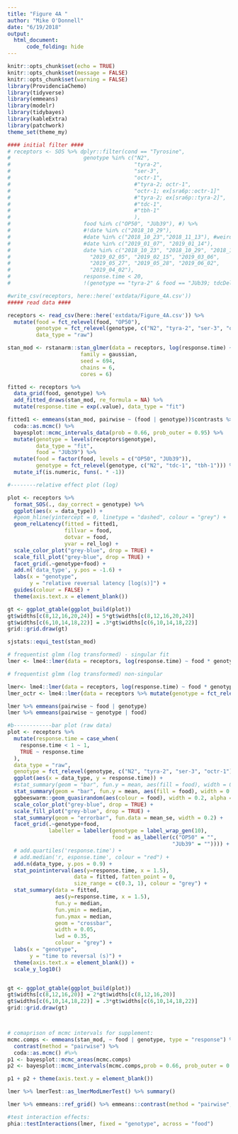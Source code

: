 ```yaml
---
title: "Figure 4A "
author: "Mike O'Donnell"
date: "6/19/2018"
output: 
  html_document:
      code_folding: hide
---
```



```r
knitr::opts_chunk$set(echo = TRUE)
knitr::opts_chunk$set(message = FALSE)
knitr::opts_chunk$set(warning = FALSE)
library(ProvidenciaChemo)
library(tidyverse)
library(emmeans)
library(modelr)
library(tidybayes)
library(kableExtra)
library(patchwork)
theme_set(theme_my)
```

```r


#### initial filter ####
# receptors <- SOS %>% dplyr::filter(cond == "Tyrosine",
#                       genotype %in% c("N2",
#                                       "tyra-2",
#                                       "ser-3",
#                                       "octr-1",
#                                       #"tyra-2; octr-1",
#                                       "octr-1; ex[sra6p::octr-1]"
#                                       #"tyra-2; ex[sra6p::tyra-2]",
#                                       #"tdc-1",
#                                       #"tbh-1"
#                                       ),
#                       food %in% c("OP50", "JUb39"), #) %>%
#                       #!date %in% c("2018_10_29"),
#                       #date %in% c("2018_10_23","2018_11_13"), #weirdness with 10_29 + tdc-1 was contaminated before 11_13
#                       #date %in% c("2019_01_07", "2019_01_14"),
#                       date %in% c("2018_10_23", "2018_10_29", "2018_11_13", "2019_01_07", "2019_01_14",
#                         "2019_02_05", "2019_02_15", "2019_03_06",
#                         "2019_05_27", "2019_05_28", "2019_06_02",
#                         "2019_04_02"),
#                       response.time < 20,
#                       !(genotype == "tyra-2" & food == "JUb39; tdcDel::cmR"))

#write_csv(receptors, here::here('extdata/Figure_4A.csv'))
##### read data ####

receptors <- read_csv(here::here('extdata/Figure_4A.csv')) %>%
  mutate(food = fct_relevel(food, "OP50"),
         genotype = fct_relevel(genotype, c("N2", "tyra-2", "ser-3", "octr-1")),
         data_type = "raw")

stan_mod <- rstanarm::stan_glmer(data = receptors, log(response.time) ~ food * genotype + (food|date) + (1|plateID),
                       family = gaussian,
                       seed = 694,
                       chains = 6,
                       cores = 6)

fitted <- receptors %>%
  data_grid(food, genotype) %>%
  add_fitted_draws(stan_mod, re_formula = NA) %>%
  mutate(response.time = exp(.value), data_type = "fit")

fitted1 <- emmeans(stan_mod, pairwise ~ (food | genotype))$contrasts %>% 
  coda::as.mcmc() %>% 
  bayesplot::mcmc_intervals_data(prob = 0.66, prob_outer = 0.95) %>%
  mutate(genotype = levels(receptors$genotype),
         data_type = "fit",
         food = "JUb39") %>%
  mutate(food = factor(food, levels = c("OP50", "JUb39")),
         genotype = fct_relevel(genotype, c("N2", "tdc-1", "tbh-1"))) %>% 
  mutate_if(is.numeric, funs(. * -1))

#--------relative effect plot (log)

plot <- receptors %>%
  format_SOS(., day_correct = genotype) %>%
  ggplot(aes(x = data_type)) +
  #geom_hline(yintercept = 0, linetype = "dashed", colour = "grey") +
  geom_relLatency(fitted = fitted1,
                  fillvar = food,
                  dotvar = food,
                  yvar = rel_log) +
  scale_color_plot("grey-blue", drop = TRUE) +
  scale_fill_plot("grey-blue", drop = TRUE) +
  facet_grid(.~genotype+food) +
  add.n('data_type', y.pos = -1.6) +
  labs(x = "genotype",
       y = "relative reversal latency [log(s)]") +
  guides(colour = FALSE) +
  theme(axis.text.x = element_blank())

gt <- ggplot_gtable(ggplot_build(plot))
gt$widths[c(8,12,16,20,24)] = 5*gt$widths[c(8,12,16,20,24)]
gt$widths[c(6,10,14,18,22)] = .3*gt$widths[c(6,10,14,18,22)]
grid::grid.draw(gt)

```

```r
sjstats::equi_test(stan_mod)

# frequentist glmm (log transformed) - singular fit
lmer <- lme4::lmer(data = receptors, log(response.time) ~ food * genotype + (food|date) + (1|plateID))

# frequentist glmm (log transformed) non-singular

lmer<- lme4::lmer(data = receptors, log(response.time) ~ food * genotype + (1|date) + (1|plateID))
lmer_octr <- lme4::lmer(data = receptors %>% mutate(genotype = fct_relevel(genotype, "octr-1")), log(response.time) ~ food * genotype + (1|date) + (1|plateID))

lmer %>% emmeans(pairwise ~ food | genotype)
lmer %>% emmeans(pairwise ~ genotype | food)

#b------------bar plot (raw data)
plot <- receptors %>%
  mutate(response.time = case_when(
    response.time < 1 ~ 1, 
    TRUE ~ response.time
  ),
  data_type = "raw",
  genotype = fct_relevel(genotype, c("N2", "tyra-2", "ser-3", "octr-1"))) %>%
  ggplot(aes(x = data_type, y = response.time)) +
  #stat_summary(geom = "bar", fun.y = mean, aes(fill = food), width = 0.7, alpha = 0.5) +
  stat_summary(geom = "bar", fun.y = mean, aes(fill = food), width = 0.7, alpha = 0.75) +
  ggbeeswarm::geom_quasirandom(aes(colour = food), width = 0.2, alpha = 0.5, shape = 16) +
  scale_color_plot("grey-blue", drop = TRUE) +
  scale_fill_plot("grey-blue", drop = TRUE) +
  stat_summary(geom = "errorbar", fun.data = mean_se, width = 0.2) +
  facet_grid(.~genotype+food, 
             labeller = labeller(genotype = label_wrap_gen(10), 
                                 food = as_labeller(c("OP50" = "",
                                                    "JUb39" = "")))) +
  # add.quartiles('response.time') +
  # add.median('r, esponse.time', colour = "red") +
  add.n(data_type, y.pos = 0.9) +
  stat_pointinterval(aes(y=response.time, x = 1.5),
                     data = fitted, fatten_point = 0,
                     size_range = c(0.3, 1), colour = "grey") +
  stat_summary(data = fitted,
               aes(y=response.time, x = 1.5),
               fun.y = median,
               fun.ymin = median,
               fun.ymax = median,
               geom = "crossbar",
               width = 0.05,
               lwd = 0.35,
               colour = "grey") +
  labs(x = "genotype",
       y = "time to reversal (s)") +
  theme(axis.text.x = element_blank()) +
  scale_y_log10()


gt <- ggplot_gtable(ggplot_build(plot))
gt$widths[c(8,12,16,20)] = 2*gt$widths[c(8,12,16,20)]
gt$widths[c(6,10,14,18,22)] = .3*gt$widths[c(6,10,14,18,22)]
grid::grid.draw(gt)



# comaprison of mcmc intervals for supplement:
mcmc.comps <- emmeans(stan_mod, ~ food | genotype, type = "response") %>%
  contrast(method = "pairwise") %>%
  coda::as.mcmc() #%>%
p1 <- bayesplot::mcmc_areas(mcmc.comps)
p2 <- bayesplot::mcmc_intervals(mcmc.comps,prob = 0.66, prob_outer = 0.95)

p1 + p2 + theme(axis.text.y = element_blank())

lmer %>% lmerTest::as_lmerModLmerTest() %>% summary()

lmer %>% emmeans::ref_grid() %>% emmeans::contrast(method = "pairwise", adjust = "fdr") %>% kableExtra::kable() %>% kable_styling(bootstrap_options = c("striped", "hover"))

#test interaction effects:
phia::testInteractions(lmer, fixed = "genotype", across = "food")

```

